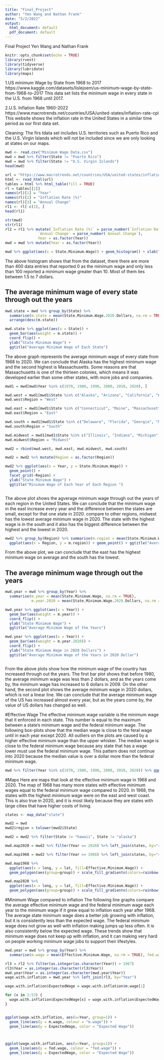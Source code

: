 ```yaml
---
title: "Final_Project"
author: "Yen Wang and Nathan Frank"
date: "5/2/2022"
output:
  html_document: default
  pdf_document: default
---
```


Final Project
Yen Wang and Nathan Frank

```r
knitr::opts_chunk$set(echo = TRUE)
library(rvest)
library(tidyverse)
library(lubridate)
library(maps)
```

1.US minimum Wage by State from 1968 to 2017 https://www.kaggle.com/datasets/lislejoem/us-minimum-wage-by-state-from-1968-to-2017
This data set lists the minimum wage in every state in the U.S. from 1968 until 2017.

2.U.S. Inflation Rate 1960-2022
https://www.macrotrends.net/countries/USA/united-states/inflation-rate-cpi
This website shows the inflation rate in the United States in a similar time period as our first data set.

Cleaning: The firs tdata set includes U.S. territories such as Puerto Rico and the U.S. Virgin Islands which will not be included since we are only looking at states on our maps.

```r
mwd <- read.csv("Minimum Wage Data.csv")
mwd = mwd %>% filter(State != "Puerto Rico")
mwd = mwd %>% filter(State != "U.S. Virgin Islands")
head(mwd)

url = "https://www.macrotrends.net/countries/USA/united-states/inflation-rate-cpi"
html <- read_html(url)
tables = html %>% html_table(fill = TRUE)
rl = tables[[2]]
names(rl)[1] = "Year"
names(rl)[2] = "Inflation Rate (%)"
names(rl)[3] = "Annual Change"
rl1 <- rl[-c(1), ]
head(rl1)
```

```r
str(mwd)
str(rl1)
rl2 = rl1 %>% mutate(`Inflation Rate (%)` = parse_number(`Inflation Rate (%)`), 
               `Annual Change` = parse_number(`Annual Change`), 
               Year = as.factor(Year))
mwd = mwd %>% mutate(Year = as.factor(Year))

```

```r
mwd %>% ggplot(aes(x = State.Minimum.Wage)) + geom_histogram() + xlab("State Minimum Wage")


```

The above histogram shows that from the dataset, there there are more than 400 data entries that reported 0 as the minimum wage and only less than 100 reported a minimum wage greater than 10. Most of them lies between 1.5 to 7 dollars. 

## The average minimum wage of every state through out the years
```r
mwd.state = mwd %>% group_by(State) %>% 
  summarise(m.state = mean(State.Minimum.Wage.2020.Dollars, na.rm = TRUE)) %>%
  arrange(desc(m.state))

mwd.state %>% ggplot(aes(x = State)) + 
  geom_bar(aes(weight = m.state)) + 
  coord_flip() + 
  ylab("State Minimum Wage") + 
  ggtitle("Average Minimum Wage of Each State")

```

The above graph represents the average minimum wage of every state from 1968 to 2020. We can conclude that Alaska has the highest minimum wage and the second highest is Massachusetts. Some reasons are that Massachusetts is one of the thirteen colonies, which means it was developed earlier than some other states, with more jobs and companies. 

```r
mwd1 = mwd[mwd$Year %in% c(1970, 1980, 1990, 2000, 2010, 2020), ]

mwd.west = mwd1[mwd1$State %in% c("Alaska", "Arizona", "California", "Hawaii", "Idaho", "Montana", "Nevada", "New Mexico", "Oregon", "Utah", "Washington", "Wyoming", "Colorado"), ]
mwd.west$Region = "West"

mwd.east = mwd1[mwd1$State %in% c("Connecticut", "Maine", "Massachusetts", "New Hampshire", "Rhode Island", "Vermont", "New Jersey", "New York", "Pennsylvania"), ]
mwd.east$Region = "East"

mwd.south = mwd1[mwd1$State %in% c("Delaware", "Florida", "Georgia", "Maryland", "North Carolina", "South Carolina", "Virginia", "District of Columbia", "West Virginia", "Alabama", "Kentucky", "Mississippi", "Tennessee", "Arkansas", "Louisiana", "Oklahoma", "Texas"), ]
mwd.south$Region = "South"

mwd.midwest = mwd1[mwd1$State %in% c("Illinois", "Indiana", "Michigan", "Ohio", "Wisconsin", "Iowa", "Kansas", "Minnesota", "Missouri", "Nebraska", "North Dakota", "South Dakota"), ]
mwd.midwest$Region = "Midwest"

mwd2 = rbind(mwd.west, mwd.east, mwd.midwest, mwd.south)

mwd2 = mwd2 %>% mutate(Region = as.factor(Region))

mwd2 %>% ggplot(aes(x = Year, y = State.Minimum.Wage)) + 
  geom_point() + 
  facet_grid(~Region) + 
  ylab("State Minimum Wage") +
  ggtitle("Minimum Wage of Each Year of Each Region ")



```

The above plot shows the agverage minimum wage through out the years of each region in the United States. We can conclude that the minimum wage in the east increase every year and the difference between the states are small, except for that one state in 2020. compare to other regions, midwest has the lowest average minimum wage in 2020. The state with the highest wage is in the south and it also has the biggest difference between the highest and the lowest in 2020. 



```r
mwd2 %>% group_by(Region) %>% summarise(m.region = mean(State.Minimum.Wage, na.rm = TRUE)) %>% 
  ggplot(aes(x = Region, y = m.region)) + geom_point() + ggtitle("Average Minimum Wage of Each Regions") + ylab("Average Minimum Wage")

```

From the above plot, we can conclude that the east has the highest minimum wage on average and the south has the lowest.  

## The average minimum wage through out the years

```r
mwd.year = mwd %>% group_by(Year) %>% 
  summarise(m.year = mean(State.Minimum.Wage, na.rm = TRUE), 
            m.year.2020 = mean(State.Minimum.Wage.2020.Dollars, na.rm = TRUE))

mwd.year %>% ggplot(aes(x = Year)) + 
  geom_bar(aes(weight = m.year)) + 
  coord_flip() + 
  ylab("State Minimum Wage") + 
  ggtitle("Average Minimum Wage of the Years")

mwd.year %>% ggplot(aes(x = Year)) + 
  geom_bar(aes(weight = m.year.2020)) + 
  coord_flip() + 
  ylab("State Minimum Wage in 2020 Dollars") + 
  ggtitle("Average Minimum Wage of the Years in 2020 Dollar")



```

From the above plots show how the minimum wage of the country has increased through out the years. The first bar plot shows that before 1980, the average minimum wage was less than 2 dollars, and as the years come by, the minimum wage has increased to 6 dollars in 2009. On the other hand, the second plot shows the average minimum wage in 2020 dollars, which is not a linear line. We can conclude that the average minimum wage of the US has increased almost every year, but as the years come by, the value of US dollars has changed as well.



#Effective Wage
The effective minimum wage variable is the minimum wage that it enforced in each state. This number is equal to the maximum between a state's minimum wage and the federal minimum wage. The following box-plots show that the median wage is close to the feral wage until in each year except 2020. All outliers on the plots are caused by a higher effective minimum wage than the upper whisker. The median wage is close to the federal minimum wage because any state that has a wage lower must use the federal minimum wage. This pattern does not continue into 2020 because the median value is over a dollar more than the federal minimum wage.
```r

mwd %>% filter(Year %in% c(1970, 1980, 1990, 2000, 2010, 2020)) %>% ggplot(aes(x=Effective.Minimum.Wage)) + geom_boxplot() + facet_grid(~Year, scales = "free")

```


#Maps
Here are maps that look at the effective minimum wage in 1968 and 2020. The map of 1968 has many more states with effective minimum wages equal to the federal minimum wage compared to 2020. In 1968, the states with the highest minimum wage were on the east and west coast. This is also true in 2020, and it is most likely because they are states with large cities that have higher costs of living.

```r
states <- map_data("state")

mwd2 = mwd
mwd2$region = tolower(mwd2$State)

mwd2 = mwd2 %>% filter(State != "hawaii", State != "alaska")

mwd.map2020 = mwd2 %>% filter(Year == 2020) %>% left_join(states, by="region")

mwd.map1968 = mwd2 %>% filter(Year == 1968) %>% left_join(states, by="region")

mwd.map1968 %>%
  ggplot(aes(x = long, y = lat, fill=Effective.Minimum.Wage)) +
  geom_polygon(aes(group=group)) + scale_fill_gradientn(colors=rainbow(5))

mwd.map2020 %>%
  ggplot(aes(x = long, y = lat, fill=Effective.Minimum.Wage)) +
  geom_polygon(aes(group=group)) + scale_fill_gradientn(colors=rainbow(5))


```


#Minimum Wage compared to inflation
The following line graphs compare the average effective minimum wage and the federal minimum wage each year to the minimum wage if it grew equal to inflation each year after 1968. The average state minimum wage does a better job growing with inflation, but it is consistently less than the expected wage. The federal minimum wage does not grow as well with inflation making jumps up less often. It is also consistently below the expected wage. These trends show that minimum wage does not keep up with inflation, and it can making very hard on people working minimum wage jobs to support their lifestyles.

```r

mwd.year = mwd %>% group_by(Year) %>% 
  summarise(m.wage = mean(Effective.Minimum.Wage, na.rm = TRUE), fed.wage = mean(Federal.Minimum.Wage, na.rm= TRUE))

rl3 = rl2 %>% filter(as.integer(as.character(Year)) > 1967)
rl3$Year = as.integer(as.character(rl3$Year))
mwd.year$Year = as.integer(as.character(mwd.year$Year))
wage.with.inflation = mwd.year %>% left_join(rl3, by="Year")

wage.with.inflation$ExpectedWage = wage.with.inflation$m.wage[1]

for (x in 2:53) {
  wage.with.inflation$ExpectedWage[x] = wage.with.inflation$ExpectedWage[x-1] * (1 + wage.with.inflation$`Inflation Rate (%)`[x-1] / 100)
}


ggplot(wage.with.inflation, aes(x=Year, group=1)) + 
  geom_line(aes(y = m.wage, colour = "m.wage")) + 
  geom_line(aes(y = ExpectedWage, color = "Expected Wage"))



ggplot(wage.with.inflation, aes(x=Year, group=1)) + 
  geom_line(aes(y = fed.wage, colour = "fed.wage")) + 
  geom_line(aes(y = ExpectedWage, color = "Expected Wage"))
``` 

